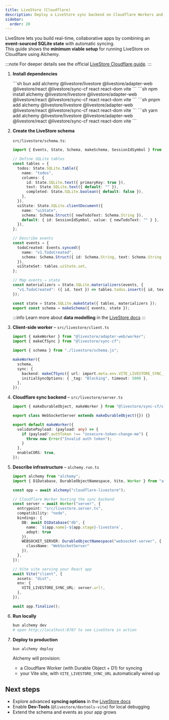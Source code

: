 ```yaml
---
title: LiveStore (Cloudflare)
description: Deploy a LiveStore sync backend on Cloudflare Workers and connect it to a React client with Alchemy.
sidebar:
  order: 20
---
```



LiveStore lets you build real-time, collaborative apps by combining an **event-sourced SQLite state** with automatic syncing.  
This guide shows the **minimum viable setup** for running LiveStore on Cloudflare using Alchemy.

:::note
For deeper details see the official [LiveStore Cloudflare guide](https://docs.livestore.dev/reference/syncing/sync-provider/cloudflare/).
:::

<Steps>

1. **Install dependencies**

   <Tabs syncKey="pkgManager">
     <TabItem label="bun">
       ```sh
       bun add alchemy @livestore/livestore @livestore/adapter-web @livestore/react @livestore/sync-cf react react-dom vite
       ```
     </TabItem>
     <TabItem label="npm">
       ```sh
       npm install alchemy @livestore/livestore @livestore/adapter-web @livestore/react @livestore/sync-cf react react-dom vite
       ```
     </TabItem>
     <TabItem label="pnpm">
       ```sh
       pnpm add alchemy @livestore/livestore @livestore/adapter-web @livestore/react @livestore/sync-cf react react-dom vite
       ```
     </TabItem>
     <TabItem label="yarn">
       ```sh
       yarn add alchemy @livestore/livestore @livestore/adapter-web @livestore/react @livestore/sync-cf react react-dom vite
       ```
     </TabItem>
   </Tabs>

2. **Create the LiveStore schema**

   `src/livestore/schema.ts`:

   ```ts
   import { Events, State, Schema, makeSchema, SessionIdSymbol } from "@livestore/livestore";

   // Define SQLite tables
   const tables = {
     todos: State.SQLite.table({
       name: "todos",
       columns: {
         id: State.SQLite.text({ primaryKey: true }),
         text: State.SQLite.text({ default: "" }),
         completed: State.SQLite.boolean({ default: false }),
       },
     }),
     uiState: State.SQLite.clientDocument({
       name: "uiState",
       schema: Schema.Struct({ newTodoText: Schema.String }),
       default: { id: SessionIdSymbol, value: { newTodoText: "" } },
     }),
   };

   // Describe events
   const events = {
     todoCreated: Events.synced({
       name: "v1.TodoCreated",
       schema: Schema.Struct({ id: Schema.String, text: Schema.String }),
     }),
     uiStateSet: tables.uiState.set,
   };

   // Map events → state
   const materializers = State.SQLite.materializers(events, {
     "v1.TodoCreated": ({ id, text }) => tables.todos.insert({ id, text }),
   });

   const state = State.SQLite.makeState({ tables, materializers });
   export const schema = makeSchema({ events, state });
   ```

   :::info
   Learn more about **data modelling** in the [LiveStore docs](https://docs.livestore.dev/reference/state/sqlite-schema)
   :::

3. **Client-side worker** – `src/livestore/client.ts`

   ```ts
   import { makeWorker } from "@livestore/adapter-web/worker";
   import { makeCfSync } from "@livestore/sync-cf";

   import { schema } from "./livestore/schema.js";

   makeWorker({
     schema,
     sync: {
       backend: makeCfSync({ url: import.meta.env.VITE_LIVESTORE_SYNC_URL }),
       initialSyncOptions: { _tag: "Blocking", timeout: 5000 },
     },
   });
   ```

4. **Cloudflare sync backend** – `src/livestore/server.ts`

   ```ts
   import { makeDurableObject, makeWorker } from "@livestore/sync-cf/cf-worker";

   export class WebSocketServer extends makeDurableObject({}) {}

   export default makeWorker({
     validatePayload: (payload: any) => {
       if (payload?.authToken !== "insecure-token-change-me") {
         throw new Error("Invalid auth token");
       }
     },
     enableCORS: true,
   });
   ```

5. **Describe infrastructure** – `alchemy.run.ts`

   ```ts
   import alchemy from "alchemy";
   import { D1Database, DurableObjectNamespace, Vite, Worker } from "alchemy/cloudflare";

   const app = await alchemy("cloudflare-livestore");

   // Cloudflare Worker hosting the sync backend
   const server = await Worker("server", {
     entrypoint: "src/livestore.server.ts",
     compatibility: "node",
     bindings: {
       DB: await D1Database("db", { 
         name: `${app.name}-${app.stage}-livestore`, 
         adopt: true 
       }),
       WEBSOCKET_SERVER: DurableObjectNamespace("websocket-server", { 
         className: "WebSocketServer" 
       }),
     },
   });

   // Vite site serving your React app
   await Vite("client", {
     assets: "dist",
     env: {
       VITE_LIVESTORE_SYNC_URL: server.url!,
     },
   });

   await app.finalize();
   ```

6. **Run locally**

   ```sh
   bun alchemy dev
   # open http://localhost:8787 to see LiveStore in action
   ```

7. **Deploy to production**

   ```sh
   bun alchemy deploy
   ```

   Alchemy will provision:

   * a Cloudflare Worker (with Durable Object + D1) for syncing
   * your Vite site, with `VITE_LIVESTORE_SYNC_URL` automatically wired up

</Steps>

## Next steps

- Explore advanced **syncing options** in the [LiveStore docs](https://docs.livestore.dev/reference/syncing)
- Enable **Dev-Tools** (`@livestore/devtools-vite`) for local debugging
- Extend the schema and events as your app grows 